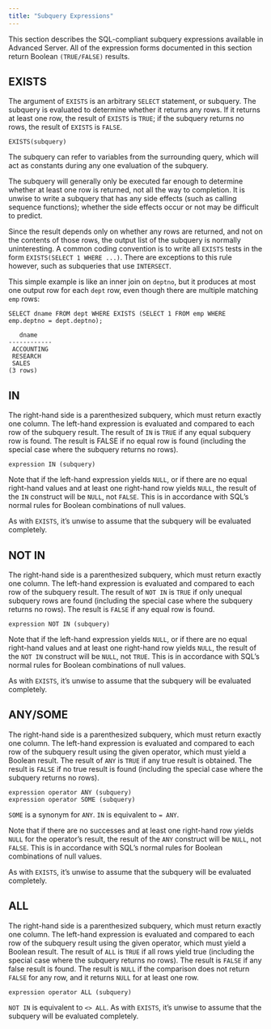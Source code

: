 ```yaml
---
title: "Subquery Expressions"
---
```


<div id="subquery_expressions" class="registered_link"></div>

This section describes the SQL-compliant subquery expressions available in Advanced Server. All of the expression forms documented in this section return Boolean `(TRUE/FALSE)` results.

## EXISTS

The argument of `EXISTS` is an arbitrary `SELECT` statement, or subquery. The subquery is evaluated to determine whether it returns any rows. If it returns at least one row, the result of `EXISTS` is `TRUE`; if the subquery returns no rows, the result of `EXISTS` is `FALSE`.

```text
EXISTS(subquery)
```

The subquery can refer to variables from the surrounding query, which will act as constants during any one evaluation of the subquery.

The subquery will generally only be executed far enough to determine whether at least one row is returned, not all the way to completion. It is unwise to write a subquery that has any side effects (such as calling sequence functions); whether the side effects occur or not may be difficult to predict.

Since the result depends only on whether any rows are returned, and not on the contents of those rows, the output list of the subquery is normally uninteresting. A common coding convention is to write all `EXISTS` tests in the form `EXISTS(SELECT 1 WHERE ...)`. There are exceptions to this rule however, such as subqueries that use `INTERSECT`.

This simple example is like an inner join on `deptno`, but it produces at most one output row for each `dept` row, even though there are multiple matching `emp` rows:

```text
SELECT dname FROM dept WHERE EXISTS (SELECT 1 FROM emp WHERE emp.deptno = dept.deptno);

   dname
------------
 ACCOUNTING
 RESEARCH
 SALES
(3 rows)
```

## IN

The right-hand side is a parenthesized subquery, which must return exactly one column. The left-hand expression is evaluated and compared to each row of the subquery result. The result of `IN` is `TRUE` if any equal subquery row is found. The result is FALSE if no equal row is found (including the special case where the subquery returns no rows).

```text
expression IN (subquery)
```

Note that if the left-hand expression yields `NULL`, or if there are no equal right-hand values and at least one right-hand row yields `NULL`, the result of the `IN` construct will be `NULL`, not `FALSE`. This is in accordance with SQL’s normal rules for Boolean combinations of null values.

As with `EXISTS`, it’s unwise to assume that the subquery will be evaluated completely.

## NOT IN

The right-hand side is a parenthesized subquery, which must return exactly one column. The left-hand expression is evaluated and compared to each row of the subquery result. The result of `NOT IN` is `TRUE` if only unequal subquery rows are found (including the special case where the subquery returns no rows). The result is `FALSE` if any equal row is found.

```text
expression NOT IN (subquery)
```

Note that if the left-hand expression yields `NULL`, or if there are no equal right-hand values and at least one right-hand row yields `NULL`, the result of the `NOT IN` construct will be `NULL`, not `TRUE`. This is in accordance with SQL’s normal rules for Boolean combinations of null values.

As with `EXISTS`, it’s unwise to assume that the subquery will be evaluated completely.

## ANY/SOME

The right-hand side is a parenthesized subquery, which must return exactly one column. The left-hand expression is evaluated and compared to each row of the subquery result using the given operator, which must yield a Boolean result. The result of `ANY` is `TRUE` if any true result is obtained. The result is `FALSE` if no true result is found (including the special case where the subquery returns no rows).

```text
expression operator ANY (subquery)
expression operator SOME (subquery)
```

`SOME` is a synonym for `ANY`. `IN` is equivalent to `= ANY`.

Note that if there are no successes and at least one right-hand row yields `NULL` for the operator’s result, the result of the `ANY` construct will be `NULL`, not `FALSE`. This is in accordance with SQL’s normal rules for Boolean combinations of null values.

As with `EXISTS`, it’s unwise to assume that the subquery will be evaluated completely.

## ALL

The right-hand side is a parenthesized subquery, which must return exactly one column. The left-hand expression is evaluated and compared to each row of the subquery result using the given operator, which must yield a Boolean result. The result of `ALL` is `TRUE` if all rows yield true (including the special case where the subquery returns no rows). The result is `FALSE` if any false result is found. The result is `NULL` if the comparison does not return `FALSE` for any row, and it returns `NULL` for at least one row.

```text
expression operator ALL (subquery)
```

`NOT IN` is equivalent to `<> ALL`. As with `EXISTS`, it’s unwise to assume that the subquery will be evaluated completely.
